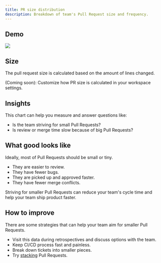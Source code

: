 ```yaml
---
title: PR size distribution
description: Breakdown of team's Pull Request size and frequency.
---
```



## Demo

<Frame>
  <img src="/images/pr-size-distribution.png" />
</Frame>

## Size

The pull request size is calculated based on the amount of lines changed.

<PrSize color="#69DB7C" size="Tiny" label="< 20 lines changed." />
<PrSize color="#69DB7C" size="Small" label="20~100 lines changed." />
<PrSize color="#A6A7AB" size="Medium" label="100~250 lines changed." />
<PrSize color="#ff8787" size="Large" label="250~500 lines changed." />
<PrSize color="#ff8787" size="Huge" label="> 500 lines changed." />

(Coming soon): Customize how PR size is calculated in your workspace settings.

## Insights

This chart can help you measure and answer questions like:

- Is the team striving for small Pull Requests?
- Is review or merge time slow because of big Pull Requests?

## What good looks like

Ideally, most of Pull Requests should be small or tiny.

- They are easier to review.
- They have fewer bugs.
- They are picked up and approved faster.
- They have fewer merge conflicts.

Striving for smaller Pull Requests can reduce your team's cycle time and help your team ship product faster.

## How to improve

There are some strategies that can help your team aim for smaller Pull Requests.

- Visit this data during retrospectives and discuss options with the team.
- Keep CI/CD process fast and painless.
- Break down tickets into smaller pieces.
- Try <a href="https://www.stacking.dev/" target="_blank" rel="nofollow">stacking</a> Pull Requests.

<CtaGetStarted />
